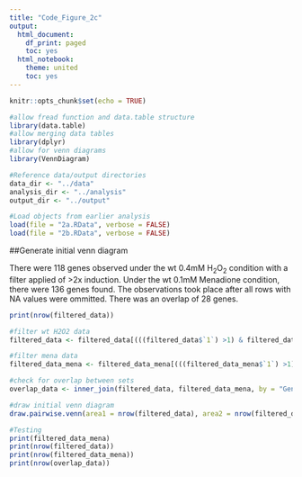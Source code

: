 ```yaml
---
title: "Code_Figure_2c"
output:
  html_document:
    df_print: paged
    toc: yes
  html_notebook:
    theme: united
    toc: yes
---
```


```r
knitr::opts_chunk$set(echo = TRUE)

#allow fread function and data.table structure
library(data.table)
#allow merging data tables
library(dplyr)
#allow for venn diagrams
library(VennDiagram)

#Reference data/output directories
data_dir <- "../data"
analysis_dir <- "../analysis"
output_dir <- "../output"

#Load objects from earlier analysis
load(file = "2a.RData", verbose = FALSE)
load(file = "2b.RData", verbose = FALSE)

```

##Generate initial venn diagram

There were 118 genes observed under the wt 0.4mM H~2~O~2~ condition with a filter applied of >2x induction. Under the wt 0.1mM Menadione condition, there were 136 genes found. The observations took place after all rows with NA values were ommitted. There was an overlap of 28 genes.

```r
print(nrow(filtered_data))

#filter wt H2O2 data
filtered_data <- filtered_data[(((filtered_data$`1`) >1) & filtered_data$`1 CV` <1),]

#filter mena data
filtered_data_mena <- filtered_data_mena[(((filtered_data_mena$`1`) >1) & filtered_data_mena$`1 CV` <1),]

#check for overlap between sets
overlap_data <- inner_join(filtered_data, filtered_data_mena, by = "Genes")

#draw initial venn diagram
draw.pairwise.venn(area1 = nrow(filtered_data), area2 = nrow(filtered_data_mena), cross.area = nrow(overlap_data), category = c("0.4mM H2O2 wt", "0.1mM Menadione wt"), fill = "yellow")

#Testing
print(filtered_data_mena)
print(nrow(filtered_data))
print(nrow(filtered_data_mena))
print(nrow(overlap_data))


```
